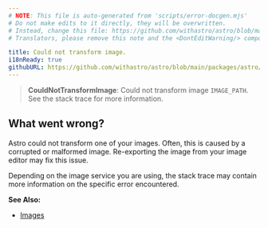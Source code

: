 ```yaml
---
# NOTE: This file is auto-generated from 'scripts/error-docgen.mjs'
# Do not make edits to it directly, they will be overwritten.
# Instead, change this file: https://github.com/withastro/astro/blob/main/packages/astro/src/core/errors/errors-data.ts
# Translators, please remove this note and the <DontEditWarning/> component.

title: Could not transform image.
i18nReady: true
githubURL: https://github.com/withastro/astro/blob/main/packages/astro/src/core/errors/errors-data.ts
---
```


<DontEditWarning />


> **CouldNotTransformImage**: Could not transform image `IMAGE_PATH`. See the stack trace for more information.

## What went wrong?
Astro could not transform one of your images. Often, this is caused by a corrupted or malformed image. Re-exporting the image from your image editor may fix this issue.

Depending on the image service you are using, the stack trace may contain more information on the specific error encountered.

**See Also:**
-  [Images](/en/guides/images/)


